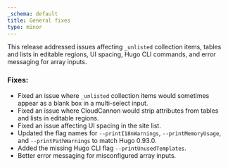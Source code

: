 ```yaml
---
_schema: default
title: General fixes
type: minor
---
```

This release addressed issues affecting `_unlisted` collection items, tables and lists in editable regions, UI spacing, Hugo CLI commands, and error messaging for array inputs.

### Fixes:

* Fixed an issue where `_unlisted` collection items would sometimes appear as a blank box in a multi-select input.
* Fixed an issue where CloudCannon would strip attributes from tables and lists in editable regions.
* Fixed an issue affecting UI spacing in the site list.
* Updated the flag names for `--printI18nWarnings`, `--printMemoryUsage`, and `--printPathWarnings` to match Hugo 0.93.0.
* Added the missing Hugo CLI flag `--printUnusedTemplates`.
* Better error messaging for misconfigured array inputs.